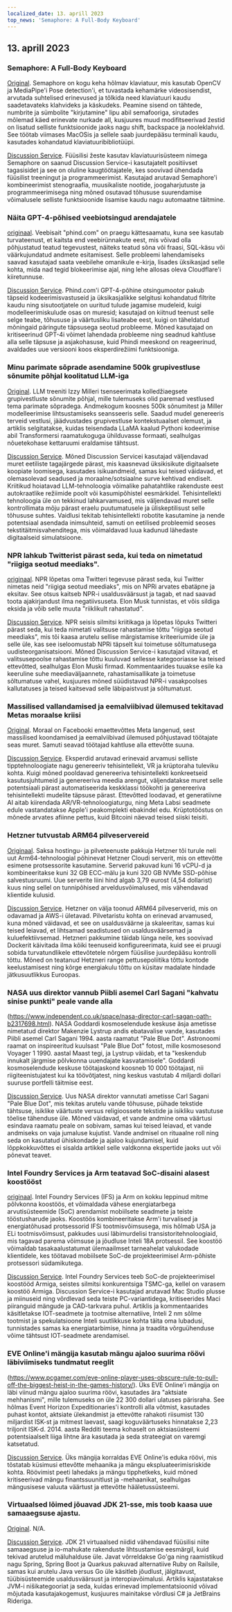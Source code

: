 ```yaml
---
localized_date: 13. aprill 2023
top_news: 'Semaphore: A Full-Body Keyboard'
---
```


## 13. aprill 2023

### Semaphore: A Full-Body Keyboard

[Original](https://github.com/everythingishacked/Semaphore).
Semaphore on kogu keha hõlmav klaviatuur, mis kasutab OpenCV ja MediaPipe'i Pose detection'i, et tuvastada kehamärke videosisendist, arvutada suhtelised erinevused ja tõlkida need klaviatuuri kaudu saadetavateks klahvideks ja käskudeks. Peamine sisend on tähtede, numbrite ja sümbolite "kirjutamine" lipu abil semafooriga, sirutades mõlemad käed erinevate nurkade all, kusjuures muud modifitseerivad žestid on lisatud selliste funktsioonide jaoks nagu shift, backspace ja nooleklahvid. See töötab viimases MacOSis ja sellele saab juurdepääsu terminali kaudu, kasutades kohandatud klaviatuuribibliotüüpi.

[Discussion Service](http://news.ycombinator.com/item?id=35536550).
Füüsilisi žeste kasutav klaviatuurisüsteem nimega Semaphore on saanud Discussion Service-i kasutajatelt positiivset tagasisidet ja see on oluline kaugtöötajatele, kes soovivad ühendada füüsilist treeningut ja programmeerimist. Kasutajad arutavad Semaphore'i kombineerimist stenograafia, muusikaliste nootide, joogaharjutuste ja programmeerimisega ning mõned osutavad tõhususe suurendamise võimalusele selliste funktsioonide lisamise kaudu nagu automaatne täitmine.

### Näita GPT-4-põhised veebiotsingud arendajatele

[originaal](https://www.phind.com).
Veebisait "phind.com" on praegu kättesaamatu, kuna see kasutab turvateenust, et kaitsta end veebirünnakute eest, mis võivad olla põhjustatud teatud tegevustest, näiteks teatud sõna või fraasi, SQL-käsu või väärkujundatud andmete esitamisest. Selle probleemi lahendamiseks saavad kasutajad saata veebilehe omanikule e-kirja, lisades üksikasjad selle kohta, mida nad tegid blokeerimise ajal, ning lehe allosas oleva Cloudflare'i kiiretunnuse.

[Discussion Service](http://news.ycombinator.com/item?id=35543668).
Phind.com'i GPT-4-põhine otsingumootor pakub täpseid kodeerimisvastuseid ja üksikasjalikke selgitusi kohandatud filtrite kaudu ning sisutootjatele on uuritud tulude jagamise mudeleid, kuigi modelleerimiskulude osas on muresid; kasutajad on kiitnud teenust selle selge teabe, tõhususe ja väärtusliku lisateabe eest, kuigi on täheldatud mõningaid päringute täpsusega seotud probleeme. Mõned kasutajad on kritiseerinud GPT-4i võimet lahendada probleeme ning seadnud kahtluse alla selle täpsuse ja asjakohasuse, kuid Phindi meeskond on reageerinud, avaldades uue versiooni koos eksperdirežiimi funktsiooniga.

### Minu parimate sõprade asendamine 500k grupivestluse sõnumite põhjal koolitatud LLM-iga

[Original](https://www.izzy.co/blogs/robo-boys.html).
LLM treeniti Izzy Milleri tsenseerimata kolledžiaegsete grupivestluste sõnumite põhjal, mille tulemuseks olid paremad vestlused tema parimate sõpradega. Andmekogum koosnes 500k sõnumitest ja Miller modelleerimise lihtsustamiseks seansseeris selle. Saadud mudel genereeris terveid vestlusi, jäädvustades grupivestluse kontekstuaalset olemust, ja artiklis selgitatakse, kuidas teisendada LLaMA kaalud Pythoni kodeerimise abil Transformersi raamatukoguga ühilduvasse formaati, sealhulgas nõuetekohase kettaruumi eraldamise tähtsust.

[Discussion Service](http://news.ycombinator.com/item?id=35540154).
Mõned Discussion Servicei kasutajad väljendavad muret eetiliste tagajärgede pärast, mis kaasnevad üksikisikute digitaalsete koopiate loomisega, kasutades isikuandmeid, samas kui teised väidavad, et olemasolevad seadused ja moraalne/sotsiaalne surve kehtivad endiselt. Kriitikud hoiatavad LLM-tehnoloogia võimalike pahatahtlike rakenduste eest autokraatlike režiimide poolt või kasumipõhistel eesmärkidel. Tehisintellekti tehnoloogia üle on tekkinud lahkarvamused, mis väljendavad muret selle kontrollimata mõju pärast eraelu puutumatusele ja üliskeptilisust selle tõhususe suhtes. Vaidlusi tekitab tehisintellekti robotite kasutamine ja nende potentsiaal asendada inimsuhteid, samuti on eetilised probleemid seoses tekstitäitmisvahenditega, mis võimaldavad luua kadunud lähedaste digitaalseid simulatsioone.

### NPR lahkub Twitterist pärast seda, kui teda on nimetatud "riigiga seotud meediaks".

[originaal](https://www.wbur.org/npr/1169269161/npr-leaves-twitter-government-funded-media-label).
NPR lõpetas oma Twitteri tegevuse pärast seda, kui Twitter nimetas neid "riigiga seotud meediaks", mis on NPRi arvates ebatäpne ja eksitav. See otsus kaitseb NPR-i usaldusväärsust ja tagab, et nad saavad toota ajakirjandust ilma negatiivsuseta. Elon Musk tunnistas, et võis sildiga eksida ja võib selle muuta "riiklikult rahastatud".

[Discussion Service](http://news.ycombinator.com/item?id=35539280).
NPR seisis silmitsi kriitikaga ja lõpetas lõpuks Twitteri pärast seda, kui teda nimetati valitsuse rahastamise tõttu "riigiga seotud meediaks", mis tõi kaasa arutelu sellise märgistamise kriteeriumide üle ja selle üle, kas see iseloomustab NPRi täpselt kui toimetuse sõltumatusega uudisteorganisatsiooni. Mõned Discussion Service-i kasutajad viitavad, et valitsusepoolse rahastamise tõttu kuuluvad sellesse kategooriasse ka teised ettevõtted, sealhulgas Elon Muski firmad. Kommentaarides tuuakse esile ka keeruline suhe meediaväljaannete, rahastamisallikate ja toimetuse sõltumatuse vahel, kusjuures mõned süüdistavad NPR-i vasakpoolses kallutatuses ja teised kaitsevad selle läbipaistvust ja sõltumatust.

### Massilised vallandamised ja eemalviibivad ülemused tekitavad Metas moraalse kriisi

[Original](https://www.nytimes.com/2023/04/12/technology/meta-layoffs-employees-management.html).
Moraal on Facebooki emaettevõttes Meta langenud, sest massilised koondamised ja eemalviibivad ülemused põhjustavad töötajate seas muret. Samuti seavad töötajad kahtluse alla ettevõtte suuna.

[Discussion Service](http://news.ycombinator.com/item?id=35537813).
Eksperdid arutavad erinevaid arvamusi selliste tipptehnoloogiate nagu genereeriv tehisintellekt, VR ja krüptoraha tuleviku kohta. Kuigi mõned pooldavad genereeriva tehisintellekti konkreetseid kasutusjuhtumeid ja genereeriva meedia arengut, väljendatakse muret selle potentsiaali pärast automatiseerida keskklassi töökohti ja genereeriva tehisintellekti mudelite täpsuse pärast. Ettevõtted loodavad, et generatiivne AI aitab kiirendada AR/VR-tehnoloogiaturgu, ning Meta Labsi seadmete edule vastandatakse Apple'i peakomplekti ebakindel edu. Krüptotööstus on mõnede arvates afiinne pettus, kuid Bitcoini näevad teised siiski teisiti.

### Hetzner tutvustab ARM64 pilveservereid

[Originaal](https://www.hetzner.com/press-release/arm64-cloud/).
Saksa hostingu- ja pilveteenuste pakkuja Hetzner tõi turule neli uut Arm64-tehnoloogial põhinevat Hetzner Cloudi serverit, mis on ettevõtte esimene protsessorite kasutamine. Serverid pakuvad kuni 16 vCPU-d ja kombineeritakse kuni 32 GB ECC-mälu ja kuni 320 GB NVMe SSD-põhise salvestusruumi. Uue serverite liini hind algab 3,79 eurost (4,54 dollarist) kuus ning sellel on tunnipõhised arveldusvõimalused, mis vähendavad klientide kulusid.

[Discussion Service](http://news.ycombinator.com/item?id=35540084).
Hetzner on välja toonud ARM64 pilveserverid, mis on odavamad ja AWS-i ületavad. Pilvetaristu kohta on erinevad arvamused, kuna mõned väidavad, et see on usaldusväärne ja skaleeritav, samas kui teised leiavad, et lihtsamad seadistused on usaldusväärsemad ja kuluefektiivsemad. Hetzneri pakkumine täidab lünga neile, kes soovivad Dockerit käivitada ilma kõiki teenuseid konfigureerimata, kuid see ei pruugi sobida turvatundlikele ettevõtetele nõrgem füüsilise juurdepääsu kontrolli tõttu. Mõned on teatanud Hetzneri range pettusepoliitika tõttu kontode keelustamisest ning kõrge energiakulu tõttu on küsitav madalate hindade jätkusuutlikkus Euroopas.

### NASA uus direktor vannub Piibli asemel Carl Sagani "kahvatu sinise punkti" peale vande alla

(https://www.independent.co.uk/space/nasa-director-carl-sagan-oath-b2317698.html).
NASA Goddardi kosmoselendude keskuse äsja ametisse nimetatud direktor Makenzie Lystrup andis ebatavalise vande, kasutades Piibli asemel Carl Sagani 1994. aasta raamatut "Pale Blue Dot". Astronoomi raamat on inspireeritud kuulsast "Pale Blue Dot" fotost, mille kosmosesond Voyager 1 1990. aastal Maast tegi, ja Lystrup väidab, et ta "keskendub innukalt järgmise põlvkonna uuendajate kasvatamisele". Goddardi kosmoselendude keskuse töötajaskond koosneb 10 000 töötajast, nii riigiteenistujatest kui ka töövõtjatest, ning keskus vastutab 4 miljardi dollari suuruse portfelli täitmise eest.

[Discussion Service](http://news.ycombinator.com/item?id=35536612).
Uus NASA direktor vannutati ametisse Carl Sagani "Pale Blue Dot", mis tekitas arutelu vande tõhususe, pühade tekstide tähtsuse, isiklike väärtuste versus religioossete tekstide ja isikliku vastutuse tõelise tähenduse üle. Mõned väidavad, et vande andmine oma väärtusi esindava raamatu peale on sobivam, samas kui teised leiavad, et vande andmiseks on vaja jumaluse kujutist. Vande andmisel on rituaalne roll ning seda on kasutatud ühiskondade ja ajaloo kujundamisel, kuid lõppkokkuvõttes ei sisalda artikkel selle valdkonna ekspertide jaoks uut või põnevat teavet.

### Intel Foundry Services ja Arm teatavad SoC-disaini alasest koostööst

[originaal](https://www.intel.com/content/www/us/en/newsroom/news/intel-foundry-arm-announce-multigeneration-collaboration-leading-edge-soc-design.html).
Intel Foundry Services (IFS) ja Arm on kokku leppinud mitme põlvkonna koostöös, et võimaldada vähese energiatarbega arvutisüsteemide (SoC) arendamist mobiilsete seadmete ja teiste tööstusharude jaoks. Koostöös kombineeritakse Arm'i turvalised ja energiatõhusad protsessorid IFSi tootmisvõimsusega, mis hõlmab USA ja ELi tootmisvõimsust, pakkudes uusi läbimurdelisi transistoritehnoloogiaid, mis tagavad parema võimsuse ja jõudluse Inteli 18A protsessil. See koostöö võimaldab tasakaalustatumat ülemaailmset tarneahelat valukodade klientidele, kes töötavad mobiilsete SoC-de projekteerimisel Arm-põhiste protsessori südamikutega.

[Discussion Service](http://news.ycombinator.com/item?id=35539057).
Intel Foundry Services teeb SoC-de projekteerimisel koostööd Armiga, seistes silmitsi konkurentsiga TSMC-ga, kellel on varasem koostöö Armiga. Discussion Service-i kasutajad arutavad Mac Studio plusse ja miinuseid ning võrdlevad seda teiste PC-variantidega, kritiseerides Maci piiranguid mängude ja CAD-tarkvara puhul. Artiklis ja kommentaarides käsitletakse IOT-seadmete ja tootmise alternatiive, Inteli 2 nm sõlme tootmist ja spekulatsioone Inteli suutlikkuse kohta täita oma lubadusi, tunnistades samas ka energiatarbimise, hinna ja traadita võrguühenduse võime tähtsust IOT-seadmete arendamisel.

### EVE Online'i mängija kasutab mängu ajaloo suurima röövi läbiviimiseks tundmatut reeglit

(https://www.pcgamer.com/eve-online-player-uses-obscure-rule-to-pull-off-the-biggest-heist-in-the-games-history/).
Üks EVE Online'i mängija on läbi viinud mängu ajaloo suurima röövi, kasutades ära "aktsiate mehhanismi", mille tulemuseks on üle 22 300 dollari ulatuses pärisraha. See hõlmas Event Horizon Expeditionaries'i kontrolli alla võtmist, kasutades puhast kontot, aktsiate ülekandmist ja ettevõtte rahakoti riisumist 130 miljardist ISK-st ja mitmest laevast, saagi koguväärtuseks hinnatakse 2,23 triljonit ISK-d. 2014. aasta Redditi teema kohaselt on aktsiasüsteemi potentsiaalselt liiga lihtne ära kasutada ja seda strateegiat on varemgi katsetatud.

[Discussion Service](http://news.ycombinator.com/item?id=35533711).
Üks mängija korraldas EVE Online'is eduka röövi, mis tõstatab küsimusi ettevõtte mehaanika ja mängu ekspluateerimisriskide kohta. Röövimist peeti lahedaks ja mängu tipphetkeks, kuid mõned kritiseerivad mängu finantssuunitlust ja -mehaanikat, sealhulgas mängusisese valuuta väärtust ja ettevõtte hääletussüsteemi.

### Virtuaalsed lõimed jõuavad JDK 21-sse, mis toob kaasa uue samaaegsuse ajastu.

[Original](https://www.infoq.com/news/2023/04/virtual-threads-arrives-jdk21/).
N/A.

[Discussion Service](http://news.ycombinator.com/item?id=35535906).
JDK 21 virtuaalsed niidid vähendavad füüsilisi niite samaaegsuse ja io-mahukate rakenduste lihtsustamise eesmärgil, kuid tekivad arutelud mäluhalduse üle. Javat võrreldakse Go'ga ning raamistikud nagu Spring, Spring Boot ja Quarkus pakuvad alternatiive Ruby on Railsile, samas kui arutelu Java versus Go üle käsitleb jõudlust, jälgitavust, tüübisüsteemide usaldusväärsust ja interopiavõimalusi. Artiklis kajastatakse JVM-i nišikategooriat ja seda, kuidas erinevad implementatsioonid võivad mõjutada kasutajakogemust, kusjuures mainitakse võrdlusi C# ja JetBrains Rideriga.


